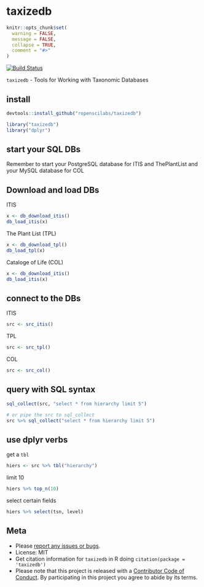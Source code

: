 taxizedb
========

```r
knitr::opts_chunk$set(
  warning = FALSE,
  message = FALSE,
  collapse = TRUE,
  comment = "#>"
)
```

[![Build Status](https://api.travis-ci.org/ropenscilabs/taxizedb.png?branch=master)](https://travis-ci.org/ropenscilabs/taxizedb)

`taxizedb` - Tools for Working with Taxonomic Databases

## install

```r
devtools::install_github("ropenscilabs/taxizedb")
```

```r
library("taxizedb")
library("dplyr")
```

## start your SQL DBs

Remember to start your PostgreSQL database for ITIS and ThePlantList and your MySQL database for COL

## Download and load DBs

ITIS

```r
x <- db_download_itis()
db_load_itis(x)
```

The Plant List (TPL)

```r
x <- db_download_tpl()
db_load_tpl(x)
```

Cataloge of Life (COL)

```r
x <- db_download_itis()
db_load_itis(x)
```

## connect to the DBs

ITIS 

```r
src <- src_itis()
```

TPL

```r
src <- src_tpl()
```

COL 

```r
src <- src_col()
```

## query with SQL syntax 

```r
sql_collect(src, "select * from hierarchy limit 5")
```

```r
# or pipe the src to sql_collect
src %>% sql_collect("select * from hierarchy limit 5")
```

## use dplyr verbs

get a `tbl`

```r
hiers <- src %>% tbl("hierarchy")
```

limit 10

```r
hiers %>% top_n(10)
```

select certain fields

```r
hiers %>% select(tsn, level)
```

## Meta

* Please [report any issues or bugs](https://github.com/ropenscilabs/taxizedb/issues).
* License: MIT
* Get citation information for `taxizedb` in R doing `citation(package = 'taxizedb')`
* Please note that this project is released with a [Contributor Code of Conduct](CONDUCT.md). By participating in this project you agree to abide by its terms.

